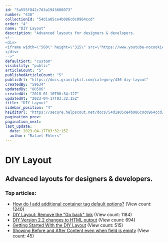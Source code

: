 ```yaml
---
id: "5a555f842c7d3a1943680073"
number: "436"
collectionId: "54d1a05ce4b086c0c0964ccd"
order: "4"
name: "DIY Layout"
description: "Advanced layouts for designers & developers.
<!--
<div>
<iframe width=\"560\" height=\"315\" src=\"https://www.youtube-nocookie.com/embed/ANEiBP1tON0?rel=0&amp;showinfo=0\" frameborder=\"0\" allow=\"autoplay; encrypted-media\" allowfullscreen></iframe>
</div>
-->"
defaultSort: "custom"
visibility: "public"
articleCount: "5"
publishedArticleCount: "5"
publicUrl: "https://docs.gravitykit.com/category/436-diy-layout"
createdBy: "59634"
updatedBy: "80506"
createdAt: "2018-01-10T00:34:12Z"
updatedAt: "2023-04-17T03:32:15Z"
title: "DIY Layout"
sidebar_position: "4"
hsEditUrl: "https://secure.helpscout.net/docs/54d1a05ce4b086c0c0964ccd/article/5a555f842c7d3a1943680073"
pagination_prev: 
pagination_next: 
last_update:
  date: 2023-04-17T03:32:15Z
  author: "Rafael Ehlers"
---
```


# DIY Layout

## Advanced layouts for designers & developers.
<!--
<div>
<iframe width="560" height="315" src="https://www.youtube-nocookie.com/embed/ANEiBP1tON0?rel=0&amp;showinfo=0" frameborder="0" allow="autoplay; encrypted-media" allowfullscreen></iframe>
</div>
-->

### Top articles: 

- [How do I add additional container tag default options?](437-diy-laout-add-additional-container-tags) (View count: 1240)
- [DIY Layout: Remove the "Go back" link](469-diy-layout-remove-the-back-link) (View count: 1184)
- [DIY Version 2.2 changes to HTML output](718-version-2-2) (View count: 694)
- [Getting Started With the DIY Layout](835-getting-started-with-the-diy-layout) (View count: 515)
- [Showing Before and After Content even when field is empty](913-showing-before-and-after-content-even-when-field-is-empty) (View count: 45)



